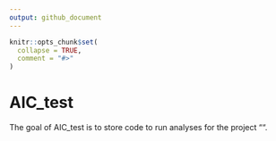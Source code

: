 ```yaml
---
output: github_document
---
```


<!-- README.md is generated from README.Rmd. Please edit that file -->

```r
knitr::opts_chunk$set(
  collapse = TRUE,
  comment = "#>"
)
```

# AIC_test

<!-- badges: start -->
<!-- badges: end -->

The goal of AIC_test is to store code to run analyses for the project "".


